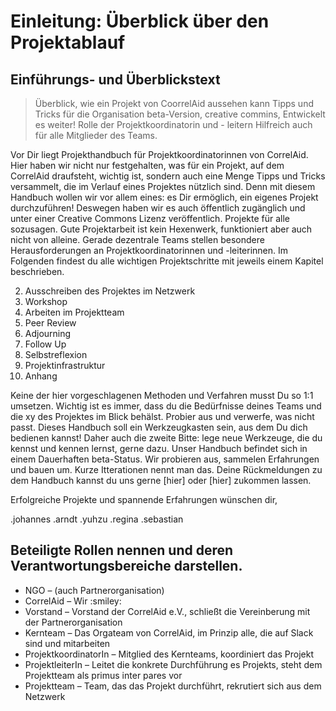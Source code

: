 # Einleitung: Überblick über den Projektablauf {#intro}

## Einführungs- und Überblickstext
 
> Überblick, wie ein Projekt von CoorrelAid aussehen kann
> Tipps und Tricks für die Organisation
> beta-Version, creative commins, Entwickelt es weiter!
> Rolle der Projektkoordinatorin und - leitern
> Hilfreich auch für  alle Mitglieder des Teams.


Vor Dir liegt Projekthandbuch für Projektkoordinatorinnen von CorrelAid. Hier haben wir nicht nur festgehalten, was für ein Projekt, auf dem CorrelAid draufsteht, wichtig ist, sondern auch eine Menge Tipps und Tricks versammelt, die im Verlauf eines Projektes nützlich sind. Denn mit diesem Handbuch wollen wir vor allem eines: es Dir ermöglich, ein eigenes Projekt durchzuführen! Deswegen haben wir es auch öffentlich zugänglich und unter einer Creative Commons Lizenz veröffentlich. Projekte für alle sozusagen.
Gute Projektarbeit ist kein Hexenwerk, funktioniert aber auch nicht von alleine. Gerade dezentrale Teams stellen besondere Herausforderungen an Projektkoordinatorinnen und -leiterinnen. Im Folgenden findest du alle wichtigen Projektschritte mit jeweils einem Kapitel beschrieben.  

2. Ausschreiben des Projektes im Netzwerk
3. Workshop
4. Arbeiten im Projektteam
5. Peer Review
6. Adjourning
7. Follow Up
8. Selbstreflexion
9. Projektinfrastruktur
10. Anhang

Keine der hier vorgeschlagenen Methoden und Verfahren musst Du so 1:1 umsetzen. Wichtig ist es immer, dass du die Bedürfnisse deines Teams und die xy des Projektes im Blick behälst. Probier aus und verwerfe, was nicht passt. Dieses Handbuch soll ein Werkzeugkasten sein, aus dem Du dich bedienen kannst!
Daher auch die zweite Bitte: lege neue Werkzeuge, die du kennst und kennen lernst, gerne dazu. Unser Handbuch befindet sich in einem Dauerhaften beta-Status. Wir probieren aus, sammelen Erfahrungen und bauen um. Kurze Itterationen nennt man das. Deine Rückmeldungen zu dem Handbuch kannst du uns gerne [hier] oder [hier] zukommen lassen.

Erfolgreiche Projekte und spannende Erfahrungen wünschen dir,

.johannes .arndt .yuhzu .regina .sebastian

## Beteiligte Rollen nennen und deren Verantwortungsbereiche darstellen.

- NGO -- (auch Partnerorganisation)
- CorrelAid -- Wir :smiley: 
- Vorstand -- Vorstand der CorrelAid e.V., schließt die Vereinberung mit der Partnerorganisation
- Kernteam -- Das Orgateam von CorrelAid, im Prinzip alle, die auf Slack sind und mitarbeiten
- ProjektkoordinatorIn -- Mitglied des Kernteams, koordiniert das Projekt
- ProjektleiterIn -- Leitet die konkrete Durchführung es Projekts, steht dem Projektteam als primus inter pares vor
- Projektteam -- Team, das das Projekt durchführt, rekrutiert sich aus dem Netzwerk
